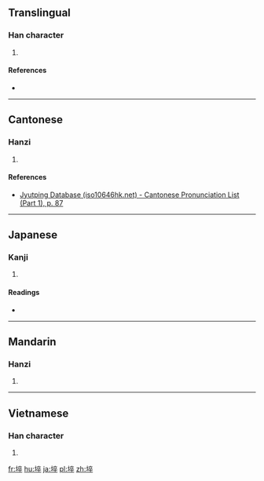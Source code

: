 ==Translingual==

===Han character===
{{Han char|rn=32|rad=土|as=08|sn=11|four=40148|canj=GYOJ|ids=⿰土卒}}

# {{defn|Han|sort=土08}}

====References====
* {{Han ref|kx=0230.280|dkj=05166|hdz=10456.100|uh=57E3|ud=22499|bh=D4BD|bd=54461}}

----

==Cantonese==

===Hanzi===
{{yue-hanzi|jyut=[[seoi3]]|y=seui3}}

# {{defn|lang=yue|sort=土08}}

====References====
*[http://www.iso10646hk.net/jp/document/download.jsp Jyutping Database (iso10646hk.net) - Cantonese Pronunciation List (Part 1), p. 87]

----

==Japanese==

===Kanji===
{{ja-kanji|grade=|rs=土08}}

# {{defn|lang=ja|sort=土08}}

====Readings====
* {{ja-readings|on=[[さい]] (sai), [[そつ]] (sotsu)|kun=[[かれつち]] (karetsuchi)}}

----

==Mandarin==

===Hanzi===
{{cmn-hanzi|pin=[[suì]] ([[sui4]])|wg=sui<sup>4</sup>}}

# {{defn|lang=cmn|sort=土08}}

----

==Vietnamese==

===Han character===
{{vi-hantu|[[giót]]|rs=土08}}

# {{defn|lang=vi|sort=土08}}

[[fr:埣]]
[[hu:埣]]
[[ja:埣]]
[[pl:埣]]
[[zh:埣]]